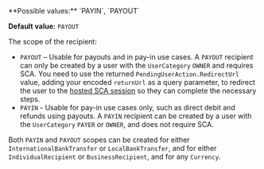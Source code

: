 <ResponseField name="RecipientScope" type="string">
**Possible values:** `PAYIN`, `PAYOUT`

**Default value:** `PAYOUT`

The scope of the recipient: 
- `PAYOUT` – Usable for payouts and in pay-in use cases. A `PAYOUT` recipient can only be created by a user with the `UserCategory` `OWNER` and requires SCA. You need to use the returned `PendingUserAction.RedirectUrl` value, adding your encoded `returnUrl` as a query parameter, to redirect the user to the [hosted SCA session](/guides/sca/session) so they can complete the necessary steps.
- `PAYIN` - Usable for pay-in use cases only, such as direct debit and refunds using payouts. A `PAYIN` recipient can be created by a user with the `UserCategory` `PAYER` or `OWNER`, and does not require SCA.

Both `PAYIN` and `PAYOUT` scopes can be created for either `InternationalBankTransfer` or `LocalBankTransfer`, and for either `IndividualRecipient` or `BusinessRecipient`, and for any `Currency`.
</ResponseField>